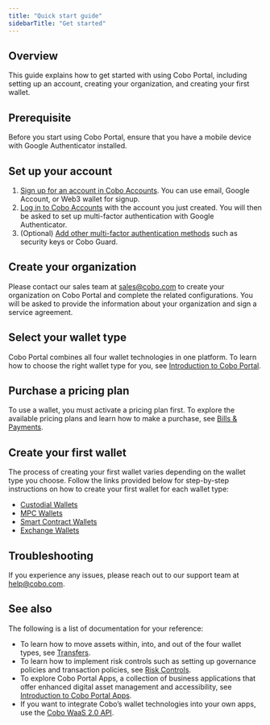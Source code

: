 ```yaml
---
title: "Quick start guide"
sidebarTitle: "Get started"
---
```


## Overview

This guide explains how to get started with using Cobo Portal, including setting up an account, creating your organization, and creating your first wallet.

## Prerequisite

Before you start using Cobo Portal, ensure that you have a mobile device with Google Authenticator installed.

## Set up your account

1. [Sign up for an account in Cobo Accounts](/en/accounts/sign-up). You can use email, Google Account, or Web3 wallet for signup.
2. [Log in to Cobo Accounts](/en/accounts/log-in) with the account you just created. You will then be asked to set up multi-factor authentication with Google Authenticator.
3. (Optional) [Add other multi-factor authentication methods](/en/accounts/set-up-mfa) such as security keys or Cobo Guard.

## Create your organization

Please contact our sales team at [sales@cobo.com](mailto:sales@cobo.com) to create your organization on Cobo Portal and complete the related configurations. You will be asked to provide the information about your organization and sign a service agreement.

## Select your wallet type

Cobo Portal combines all four wallet technologies in one platform. To learn how to choose the right wallet type for you, see [Introduction to Cobo Portal](/en/portal/introduction).

## Purchase a pricing plan

To use a wallet, you must activate a pricing plan first. To explore the available pricing plans and learn how to make a purchase, see [Bills & Payments](/en/portal/bills-and-payments/introduction).

## Create your first wallet

The process of creating your first wallet varies depending on the wallet type you choose. Follow the links provided below for step-by-step instructions on how to create your first wallet for each wallet type:

- [Custodial Wallets](/en/portal/custodial-wallets/set-up)
- [MPC Wallets](/en/portal/mpc-wallets/ocw/set-up)
- [Smart Contract Wallets](/en/portal/smart-contract-wallets/create)
- [Exchange Wallets](/en/portal/exchange-wallets/set-up)

## Troubleshooting

If you experience any issues, please reach out to our support team at [help@cobo.com](mailto:help@cobo.com).

## See also

The following is a list of documentation for your reference:

- To learn how to move assets within, into, and out of the four wallet types, see [Transfers](/en/portal/transfers/introduction).
- To learn how to implement risk controls such as setting up governance policies and transaction policies, see [Risk Controls](/en/portal/risk-controls/introduction).
- To explore Cobo Portal Apps, a collection of business applications that offer enhanced digital asset management and accessibility, see [Introduction to Cobo Portal Apps](/en/portal/portal-apps/introduction).
- If you want to integrate Cobo’s wallet technologies into your own apps, use the [Cobo WaaS 2.0 API](https://www.cobo.com/developers/v2/guides/overview/introduction).